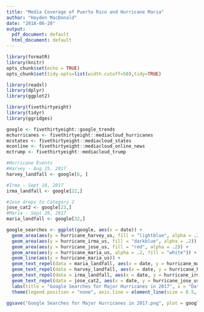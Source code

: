 ```yaml
---
title: "Media Coverage of Puerto Rico and Hurricane Maria"
author: "Hayden MacDonald"
date: "2018-06-20"
output:
  pdf_document: default
  html_document: default
---
```


```r
library(formatR)
library(knitr)
opts_chunk$set(echo = TRUE)
opts_chunk$set(tidy.opts=list(width.cutoff=50),tidy=TRUE)

library(readxl)
library(dplyr)
library(ggplot2)
```

```r
library(fivethirtyeight)
library(tidyr)
library(ggridges)
```

```r
google <- fivethirtyeight::google_trends
mchurricanes <- fivethirtyeight::mediacloud_hurricanes
mcstates <- fivethirtyeight::mediacloud_states
mconline <- fivethirtyeight::mediacloud_online_news
mctrump <- fivethirtyeight::mediacloud_trump
```


```r
#Hurricane Events
#Harvey - Aug 25, 2017
harvey_landfall <- google[6, ]

#Irma - Sept 10, 2017
irma_landfall <- google[22,]

#Jose drops to Category 2
jose_cat2 <- google[23,]
#Maria - Sept 20, 2017
maria_landfall <- google[32,]

google_searches <- ggplot(google, aes(x = date)) + 
  geom_area(aes(y = hurricane_harvey_us, fill = "lightblue", alpha = .2)) + 
  geom_area(aes(y = hurricane_irma_us, fill = "darkblue", alpha = .2)) + 
  geom_area(aes(y = hurricane_jose_us, fill = "red", alpha = .2)) + 
  geom_area(aes(y = hurricane_maria_us, alpha = .2, fill = "white")) + 
  geom_line(aes(y = hurricane_maria_us)) + 
  geom_text_repel(data = maria_landfall, aes(x = date, y = hurricane_maria_us, label = "Maria's Landfall"), box.padding = .25, point.padding = .6) + 
  geom_text_repel(data = harvey_landfall, aes(x = date, y = hurricane_harvey_us, label = "Harvey's Landfall"), box.padding = .5, point.padding = .6) + 
  geom_text_repel(data = irma_landfall, aes(x = date, y = hurricane_irma_us, label = "Irma's Landfall"), box.padding = .5, point.padding = .6) + 
  geom_text_repel(data = jose_cat2, aes(x = date, y = hurricane_jose_us, label = "Jose drops to Category 2"), box.padding = .2, point.padding = .6) + 
  labs(title = "Google Searches for Major Hurricanes in 2017", x = "Date", y = "") + 
  theme(legend.position = "none", axis.line = element_line(size = 0.5, linetype = "solid"), panel.grid.minor = element_line(linetype = "blank"), axis.text.y = element_blank())

ggsave("Google Searches for Major Hurricanes in 2017.png", plot = google_searches, device = "png", dpi = 300, path = "C:/Users/Hayden/Documents/hmd-tidy-tuesday/week12")
```

```r

```

























